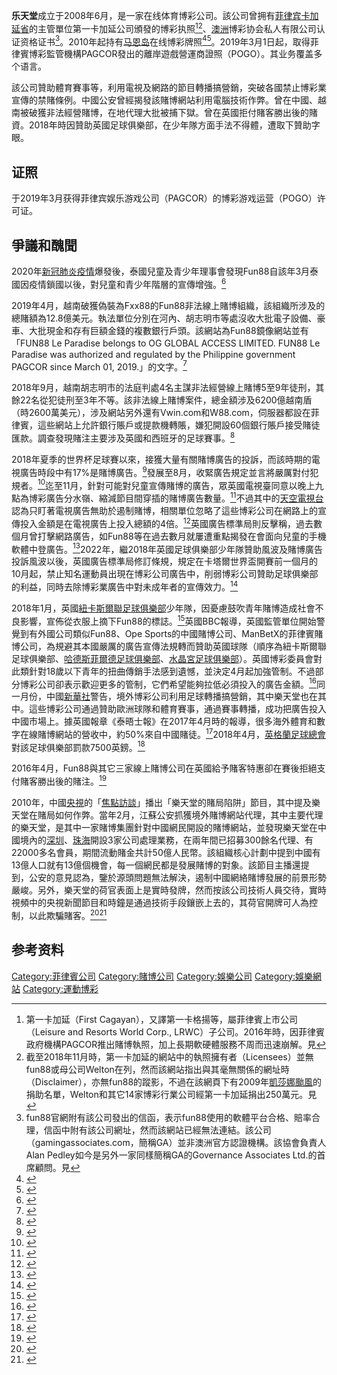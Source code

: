 {{Multiple issues|
{{Disputed|time=2022-01-01T11:08:26+00:00}}
{{Hoax|time=2022-01-01T11:08:26+00:00}}
{{POV|time=2022-05-02T14:07:23+00:00}}
}}
{{Infobox_Company
|company_name = 乐天堂
|company_logo = [[File:Fun88logo200x120.jpg|File:Fun88logo200x120.jpg]]
|company_type = [[私营企业|私营企业]]
|foundation = 2008年
|location = {{flagicon|Philippines}} [[菲律宾|菲律宾]][[马尼拉|马尼拉]] 
|industry = 在线博彩
|products = [[体育博彩|体育博彩]]
|parent=Welton Holdings Limited<ref name=Founder></ref>
|homepage         = 
}}
'''乐天堂'''成立于2008年6月，是一家在线体育博彩公司。該公司曾拥有[[菲律宾|菲律宾]][[卡加延省|卡加延省]]{{le|卡加延經濟特區|Cagayan Special Economic Zone}}的主管單位第一卡加延公司頒發的博彩执照<ref>第一卡加延（First Cagayan），又譯第一卡格揚等，屬菲律賓上市公司（Leisure and Resorts World Corp., LRWC）子公司。2016年時，因菲律賓政府機構PAGCOR推出賭博執照，加上長期軟硬體服務不周而迅速崩解。見{{cite web|publisher={{tsl|en|Calvin Ayre}}|url=https://calvinayre.com/2017/08/04/business/first-cagayan-loses-half-online-gambling-licensees/|title=First Cagayan lost half its online gambling licensees to PAGCOR|author=Steven Stradbrooke|date=4 Aug 2017|accessdate=2018年11月28日|language=en|archive-date=2019年9月15日|archive-url=https://web.archive.org/web/20190915142918/https://calvinayre.com/2017/08/04/business/first-cagayan-loses-half-online-gambling-licensees/|dead-url=no}}</ref><ref>截至2018年11月時，第一卡加延的網站中的執照擁有者（Licensees）並無fun88或母公司Welton在列，然而該網站指出與其毫無關係的網址時（Disclaimer），亦無fun88的蹤影，不過在該網頁下有2009年[[颱風凱莎娜_(2009年)|凱莎娜颱風]]的捐助名單，Welton和其它14家博彩行業公司經第一卡加延捐出250萬元。見{{cite web|publisher=First Cagayan|title=Master Licensor|url=https://www.firstcagayan.com/master-licensor#1|accessdate=2018年11月28日|language=en|archive-url=https://web.archive.org/web/20181128210850/https://www.firstcagayan.com/master-licensor#1|archive-date=2018年11月28日|dead-url=yes}}</ref>、[[澳洲|澳洲]]博彩协会私人有限公司认证资格证书<ref>fun88官網附有該公司發出的信函，表示fun88使用的軟體平台合格、賠率合理，信函中附有該公司網址，然而該網站已經無法連結。該公司（gamingassociates.com，簡稱GA）並非澳洲官方認證機構。該協會負責人Alan Pedley如今是另外一家同樣簡稱GA的Governance Associates Ltd.的首席顧問。見{{cite web|publisher=Calvin Ayre|url=https://calvinayre.com/2017/08/18/conference/asia-gaming-summit-takes-look-taiwans-gaming-prospects/|title=Asia Gaming Summit takes a look at Taiwan's gaming prospects|date=18 Aug 2017|accessdate=2018年11月29日|language=en|archive-date=2019年9月17日|archive-url=https://web.archive.org/web/20190917151215/https://calvinayre.com/2017/08/18/conference/asia-gaming-summit-takes-look-taiwans-gaming-prospects/|dead-url=no}}</ref>。2010年起持有[[马恩岛|马恩岛]]在线博彩牌照<ref name=Founder>{{cite news|url=https://www.gov.im/categories/business-and-industries/gambling-and-e-gaming/licence-holders/|title=Licence Holders on the Isle of Man|publisher=Isle of Man Government|accessdate=2018-11-28|language=en|archive-date=2021-01-09|archive-url=https://web.archive.org/web/20210109221739/https://www.gov.im/categories/business-and-industries/gambling-and-e-gaming/licence-holders/|dead-url=no}}</ref><ref>{{cite news|url=http://2688pk.com/bocairibo/letiantang_letiantangbeiyong/2010/0924/4666.html|title=乐天堂www.fun88.tech获得马恩岛网络博彩牌照|publisher=乐天堂|accessdate=2010-09-24|deadurl=yes|archiveurl=https://archive.is/20110524233149/http://2688pk.com/bocairibo/letiantang_letiantangbeiyong/2010/0924/4666.html|archivedate=2011-05-24|df=}}</ref>。2019年3月1日起，取得菲律賓博彩監管機構PAGCOR發出的離岸遊戲營運商證照（POGO）。其业务覆盖多个语言。

該公司贊助體育賽事等，利用電視及網路的節目轉播搞營銷，突破各國禁止博彩業宣傳的禁賭條例。中國公安曾經揭發該賭博網站利用電腦技術作弊。曾在中國、越南被破獲非法經營賭博，在地代理大批被捕下獄。曾在英國拒付賭客勝出後的賭資。2018年時因贊助英國足球俱樂部，在少年隊方面手法不得體，遭取下贊助字眼。

== 证照 ==
于2019年3月获得菲律宾娱乐游戏公司（PAGCOR）的博彩游戏运营（POGO）许可证。

== 爭議和醜聞 ==
2020年[[新冠肺炎疫情|新冠肺炎疫情]]爆發後，泰國兒童及青少年理事會發現Fun88自該年3月泰國因疫情鎖國以後，對兒童和青少年階層的宣傳增強。<ref>{{cite web|publisher=International Policy Digest|url=https://intpolicydigest.org/2020/07/24/opaque-asian-gambling-firms-linked-to-criminality-benefit-from-premier-league-ties/|title=Opaque Asian Gambling Firms Linked to Criminality Benefit from Premier League Ties|date=24 Jul 2020|accessdate=2020年9月24日|language=en|author=Nick Kennedy|archive-date=2020年10月26日|archive-url=https://web.archive.org/web/20201026043420/https://intpolicydigest.org/2020/07/24/opaque-asian-gambling-firms-linked-to-criminality-benefit-from-premier-league-ties/|dead-url=no}}</ref>

2019年4月，越南破獲偽裝為Fxx88的Fun88非法線上賭博組織，該組織所涉及的總賭額為12.8億美元。執法單位分別在河內、胡志明市等處沒收大批電子設備、豪車、大批現金和存有巨額金錢的複數銀行戶頭。該網站為Fun88鏡像網站並有「FUN88 Le Paradise belongs to OG GLOBAL ACCESS LIMITED. FUN88 Le Paradise was authorized and regulated by the Philippine government PAGCOR since March 01, 2019.」的文字。<ref>{{cite web|publisher=Calvin Ayre|url=https://calvinayre.com/2019/04/27/business/vietnam-busts-online-betting-ring-fun88/|title=Vietnam busts massive online betting ring linked to Fun88|date=27 Apr 2019|accessdate=2019年5月12日|language=en|archive-date=2020年10月29日|archive-url=https://web.archive.org/web/20201029140253/https://calvinayre.com/2019/04/27/business/vietnam-busts-online-betting-ring-fun88/|dead-url=no}}</ref>

2018年9月，越南胡志明市的法庭判處4名主謀非法經營線上賭博5至9年徒刑，其餘22名從犯徒刑至3年不等。該非法線上賭博案件，總金額涉及6200億越南盾（時2600萬美元），涉及網站另外還有Vwin.com和W88.com，伺服器都設在菲律賓，這些網站上允許銀行賬戶或提款機轉賬，嫌犯開設60個銀行賬戶接受賭徒匯款。調查發現賭注主要涉及英國和西班牙的足球賽事。<ref>{{cite news|language=en|publisher={{tsl|en|VnExpress}}|title=Saigon online betting ringleader gets nine years in prison|url=https://e.vnexpress.net/news/news/saigon-online-betting-ringleader-gets-nine-years-in-prison-3808066.html|date=12 Sep 2018|accessdate=2018年11月23日|author=Ky Hoa|archive-url=https://web.archive.org/web/20181123022812/https://e.vnexpress.net/news/news/saigon-online-betting-ringleader-gets-nine-years-in-prison-3808066.html|archive-date=2018年11月23日|dead-url=yes}}</ref>

2018年夏季的世界杯足球賽以來，{{le|英國廣告標準局|Advertising Standards Authority (United Kingdom)}}接獲大量有關賭博廣告的投訴，而該時期的電視廣告時段中有17%是賭博廣告。<ref>{{cite news|language=en|publisher=iGaming Business|url=http://www.igamingbusiness.com/news/probes-over-william-hill-and-bet365-ads|title=Probes over William Hill and Bet365 ads|date=16 Jul 2018|accessdate=2018年12月13日|archive-url=https://web.archive.org/web/20181022010128/http://www.igamingbusiness.com/news/probes-over-william-hill-and-bet365-ads|archive-date=2018年10月22日|dead-url=yes}}</ref>發展至8月，{{tsl|en|Gambling Commission|英國博彩委員會}}收緊廣告規定並言將嚴厲對付犯規者。<ref>{{cite news|language=en|publisher=iGaming Business|url=http://www.igamingbusiness.com/news/gambling-commission-gets-tough-new-ad-rules|title=Gambling Commission gets tough with new ad rules|date=1 Aug 2018|accessdate=2018年12月13日|archive-url=https://web.archive.org/web/20181012035547/http://www.igamingbusiness.com/news/gambling-commission-gets-tough-new-ad-rules|archive-date=2018年10月12日|dead-url=yes}}</ref>迄至11月，針對可能對兒童宣傳賭博的廣告，眾英國電視臺同意以晚上九點為博彩廣告分水嶺、縮減節目間穿插的賭博廣告數量。<ref>{{cite news|language=en|publisher=iGaming Business|url=http://www.igamingbusiness.com/news/sky-commits-cutting-betting-ads|title=Sky commits to cutting betting ads|date=5 Nov 2018|accessdate=2018年12月13日|archive-url=https://web.archive.org/web/20181108003952/http://www.igamingbusiness.com/news/sky-commits-cutting-betting-ads|archive-date=2018年11月8日|dead-url=yes}}</ref>不過其中的[[天空電視台|天空電視台]]認為只盯著電視廣告無助於遏制賭博，相關單位忽略了這些博彩公司在網路上的宣傳投入金額是在電視廣告上投入總額的4倍。<ref>{{cite news|language=en|publisher=iGaming Business|url=http://www.igamingbusiness.com/news/sky-ceo-calls-action-gambling-advertising-online|title=Sky CEO calls for action on gambling advertising online|date=10 Dec 2018|accessdate=2018年12月13日|archive-url=https://web.archive.org/web/20181210161239/http://www.igamingbusiness.com/news/sky-ceo-calls-action-gambling-advertising-online|archive-date=2018年12月10日|dead-url=yes}}</ref>英國廣告標準局則反擊稱，過去數個月曾打擊網路廣告，如Fun88等在過去數月就屢遭重點揭發在會面向兒童的手機軟體中登廣告。<ref>{{cite news|language=en|publisher=iGaming Business|url=http://www.igamingbusiness.com/news/uks-asa-defends-igaming-ad-controls-following-sky-criticism|title=UK's ASA defends igaming ad controls following Sky criticism|date=10 Dec 2018|accessdate=2018年12月13日|archive-url=https://web.archive.org/web/20181214145441/http://www.igamingbusiness.com/news/uks-asa-defends-igaming-ad-controls-following-sky-criticism|archive-date=2018年12月14日|dead-url=yes}}</ref>2022年，繼2018年英國足球俱樂部少年隊贊助風波及賭博廣告投訴風波以後，英國廣告標準局修訂條規，規定在卡塔爾世界盃開賽前一個月的10月起，禁止知名運動員出現在博彩公司廣告中，削弱博彩公司贊助足球俱樂部的利益，同時去除博彩業廣告中對未成年者的宣傳效力。<ref>{{cite news|language=en|publisher=[[衛報|TheGuardian]]|title=UK to ban gambling ads featuring sports and reality TV stars|url=https://www.theguardian.com/society/2022/apr/05/uk-to-ban-gambling-ads-featuring-sports-and-reality-tv-stars|date=5 Apr 2022|accessdate=2022年4月13日|author=Mark Sweney|archive-url=https://web.archive.org/web/20220412174111/https://www.theguardian.com/society/2022/apr/05/uk-to-ban-gambling-ads-featuring-sports-and-reality-tv-stars|archive-date=2022年4月12日|dead-url=no}}</ref>

2018年1月，英國[[紐卡斯爾聯足球俱樂部|紐卡斯爾聯足球俱樂部]]少年隊，因憂慮鼓吹青年賭博造成社會不良影響，宣佈從衣服上摘下Fun88的標誌。<ref>{{cite news|language=en|publisher={{tsl|en|Evening Chronicle|Chronicle Live}}|url=https://www.chroniclelive.co.uk/news/north-east-news/newcastle-united-dropped-24m-logo-14187110|title=Why Newcastle United has dropped the £24m logo from its youth team shirts|author=Mike Kelly|date=22 Jan 2018|accessdate=2018年11月23日|archive-url=https://web.archive.org/web/20181123022612/https://www.chroniclelive.co.uk/news/north-east-news/newcastle-united-dropped-24m-logo-14187110|archive-date=2018年11月23日|dead-url=yes}}</ref>英國BBC報導，英國監管單位開始警覺到有外國公司類似Fun88、Ope Sports的中國賭博公司、ManBetX的菲律賓賭博公司，為規避其本國嚴厲的廣告宣傳法規轉而贊助英國球隊（順序為紐卡斯爾聯足球俱樂部、[[哈德斯菲爾德足球俱樂部|哈德斯菲爾德足球俱樂部]]、[[水晶宮足球俱樂部|水晶宮足球俱樂部]]）。英國博彩委員會對此類針對18歲以下青年的扭曲傳銷手法感到遺憾，並決定4月起加強管制。不過部分博彩公司卻表示歡迎更多的管制，它們希望能夠拉低必須投入的廣告金額。<ref>{{cite news|language=en|publisher=[[BBC|BBC]]|url=https://www.bbc.com/news/business-43418099|title=Why the gambling industry faces an uncertain future|author=Katie Prescott|date=19 Mar 2018|accessdate=2018年11月23日|archive-date=2020年8月4日|archive-url=https://web.archive.org/web/20200804235134/https://www.bbc.com/news/business-43418099|dead-url=no}}</ref>同一月份，中國[[新華社|新華社]]警告，境外博彩公司利用足球轉播搞營銷，其中樂天堂也在其中。這些博彩公司通過贊助歐洲球隊和體育賽事，通過賽事轉播，成功把廣告投入中國市場上。據英國報章《泰晤士報》在2017年4月時的報導，很多海外體育和數字在線賭博網站的營收中，約50%來自中國賭徒。<ref>{{cite news|language=zh-cn|publisher=[[新華社|新華社]]|url=http://www.xinhuanet.com/sports/2018-01/16/c_1122265770.htm|title=警惕境外博彩公司在中国利用足球转播搞营销|editor=陳艷妮|date=2018年1月16日|accessdate=2018年11月23日|archive-date=2018年11月23日|archive-url=https://web.archive.org/web/20181123022844/http://www.xinhuanet.com/sports/2018-01/16/c_1122265770.htm|dead-url=no}}</ref>2018年4月，[[英格蘭足球總會|英格蘭足球總會]]對該足球俱樂部罰款7500英鎊。<ref>{{cite news|language=en|publisher=iGaming Business|url=http://www.igamingbusiness.com/news/fa-fines-newcastle-over-fun88-logo-breach|title=FA fines Newcastle over Fun88 logo breach|date=11 Apr 2018|accessdate=2018年12月13日|archive-url=https://web.archive.org/web/20190221095732/https://www.igamingbusiness.com/news/fa-fines-newcastle-over-fun88-logo-breach|archive-date=2019年2月21日|dead-url=yes}}</ref>

2016年4月，Fun88與其它三家線上賭博公司在英國{{tsl|en|Cheltenham Festival|切爾滕納姆節}}給予賭客特惠卻在賽後拒絕支付賭客勝出後的賭注。<ref>{{cite news|language=en|publisher=[[每日鏡報|Mirror]]|url=https://www.mirror.co.uk/sport/horse-racing/furious-punters-accuse-bookies-withholding-7669877|title=Exclusive: Furious punters accuse bookies of withholding thousands in Cheltenham winnings and closing accounts for no reason|author=Hamish Mackay|date=1 Apr 2016|accessdate=2018年11月23日|archive-date=2019年9月16日|archive-url=https://web.archive.org/web/20190916150319/https://www.mirror.co.uk/sport/horse-racing/furious-punters-accuse-bookies-withholding-7669877|dead-url=no}}</ref>

2010年，中國[[中国中央电视台|央視]]的「[[焦點訪談|焦點訪談]]」播出「樂天堂的賭局陷阱」節目，其中提及樂天堂在賭局如何作弊。當年2月，江蘇公安抓獲境外賭博網站代理，其中主要代理的樂天堂，是其中一家賭博集團針對中國網民開設的賭博網站，並發現樂天堂在中國境內的[[深圳|深圳]]、[[珠海|珠海]]開設3家公司處理業務，在兩年間已招募300餘名代理、有22000多名會員，期間流動賭金共計50億人民幣。該組織核心計劃中提到中國有13億人口就有13億個機會，每一個網民都是發展賭博的對象。該節目主播還提到，公安的意見認為，鑒於源頭問題無法解決，遏制中國網絡賭博發展的前景形勢嚴峻。另外，樂天堂的荷官表面上是實時發牌，然而按該公司技術人員交待，實時視頻中的央視新聞節目和時鐘是通過技術手段鑲嵌上去的，其荷官開牌可人為控制，以此欺騙賭客。<ref>{{cite news|language=zh-cn|publisher=[[中国中央电视台|央視]]|url=http://www.cntv.cn/industry/20100611/103059.shtml|title=央视焦点访谈：乐天堂的赌局陷阱|editor=高全東|date=2010年6月11日|accessdate=2018年11月29日|archive-url=https://web.archive.org/web/20181128210813/http://www.cntv.cn/industry/20100611/103059.shtml|archive-date=2018年11月28日|dead-url=yes}}</ref><ref>{{cite video | people=[[敬一丹|敬一丹]] | title=焦点访谈 "乐天堂"的赌局陷阱 | date=2013年7月3日 | url=https://www.youtube.com/watch?v=N6v00yerl2k | medium=Youtube | time= | location= | publisher=[[中国中央电视台|CCTV財經]] | accessdate=2018年11月29日 | archive-date=2019年2月21日 | archive-url=https://web.archive.org/web/20190221095730/https://www.youtube.com/watch?v=N6v00yerl2k | dead-url=no }}</ref>

== 参考资料 ==
{{reflist|2}}

[[Category:菲律賓公司|Category:菲律賓公司]]
[[Category:賭博公司|Category:賭博公司]]
[[Category:娛樂公司|Category:娛樂公司]]
[[Category:娛樂網站|Category:娛樂網站]]
[[Category:運動博彩|Category:運動博彩]]